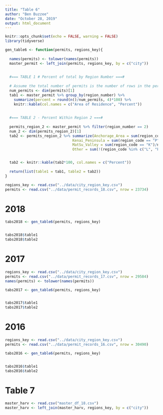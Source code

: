 ```yaml
---
title: "Table 6"
author: "Ben Buzzee"
date: "October 28, 2019"
output: html_document
---
```


```r
knitr::opts_chunk$set(echo = FALSE, warning = FALSE)
library(tidyverse)
```



```r
gen_table6 <- function(permits, regions_key){
  
  names(permits) <- tolower(names(permits))
  master_permit <- left_join(permits, regions_key, by = c("city"))
  
  
  #=== TABLE 1 # Percent of total by Region Number ===#
  
  # Assume the total number of permits is the number of rows in the permits sheet
  num_permits <- dim(permits)[1]
  tab1 <- master_permit %>% group_by(region_number) %>% 
    summarize(percent = round(n()/num_permits, 4)*100) %>%
    knitr::kable(col.names = c("Area of Residence", "Percent"))
    
  
  #=== TABLE 2 - Percent Within Region 2 ===#
  
  permits_region_2 <- master_permit %>% filter(region_number == 2)
  num_2 <- dim(permits_region_2)[1]
  tab2 <- permits_region_2 %>% summarize(Anchorage_Area = sum(region_code == "L")/num_2,
                               Kenai_Peninsula = sum(region_code == "P")/num_2,
                               MatSu_Valley = sum(region_code == "K")/num_2,
                               Other = sum(!(region_code %in% c("L", "P", "K")))/num_2) %>% round(3) %>% t()


  tab2 <- knitr::kable(tab2*100, col.names = c("Percent"))
  
  return(list(table1 = tab1, table2 = tab2))
}
```



```r
regions_key <- read.csv("../data/city_region_key.csv")
permits <- read.csv("../data/permit_records_18.csv", nrow = 23734)

```


# 2018

```r
tabs2018 <- gen_table6(permits, regions_key)


tabs2018$table1
tabs2018$table2
```


# 2017



```r
regions_key <- read.csv("../data/city_region_key.csv")
permits <- read.csv("../data/permit_records_17.csv", nrow = 29584)
names(permits) <- tolower(names(permits))


```

```r
tabs2017 <- gen_table6(permits, regions_key)


tabs2017$table1
tabs2017$table2
```


# 2016


```r
regions_key <- read.csv("../data/city_region_key.csv")
permits <- read.csv("../data/permit_records_16.csv", nrow = 30490)
```

```r
tabs2016 <- gen_table6(permits, regions_key)


tabs2016$table1
tabs2016$table2
```




# Table 7

```r
master_harv <- read.csv("master_df_18.csv")
master_harv <- left_join(master_harv, regions_key, by = c("city"))
```

